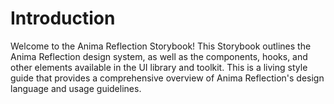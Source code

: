 
<Meta title="Introduction" />

# Introduction

Welcome to the Anima Reflection Storybook! This Storybook outlines the Anima Reflection design system, as well as the components, hooks, and other elements available in the UI library and toolkit. This is a living style guide that provides a comprehensive overview of Anima Reflection's design language and usage guidelines.
